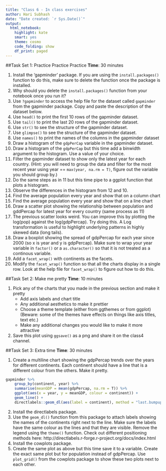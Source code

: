 ```yaml
---
title: "Class 6 - In class exercises"
author: Hari Subhash
date: "Date created: `r Sys.Date()`"
output:
  html_notebook:
    highlight: kate
    smart: yes
    theme: cosmo
    code_folding: show
    df_print: paged
---
```


##Task Set 1: Practice Practice Practice
**Time**: 30 minutes

1. Install the 'gapminder' package. If you are using the `install.packages()` function to do this, make sure to delete the function once the package is installed.
2. Why should you delete the `install.packages()` function from your notebook once you run it?
3. Use `?gapminder` to access the help file for the dataset called `gapminder` from the gapminder package. Copy and paste the description of the dataset below.
4. Use `head()` to print the first 10 rows of the gapminder dataset.
5. Use `tail()` to print the last 20 rows of the gapminder dataset.
6. Use `str()` to see the structure of the gapminder dataset.
7. Use `glimpse()` to see the structure of the gapminder dataset.
8. Use `names()` to print the names of the columns in the gapminder dataset
9. Draw a histogram of the `gdpPerCap` variable in the gapminder dataset. 
10. Draw a histogram of the `gdpPerCap` but this time add a binwidth argument to the histogram. Use a value of your choice.
11. Filter the gapminder dataset to show only the latest year for each country. (Hint: you will need to group the data and filter for the most recent year using year == `max(year, na.rm = T)`, figure out the variable you should group by.)
12. Do the same steps as in 11 but this time pipe to a ggplot function that plots a histogram.
13. Observe the differences in the histogram from 12 and 10.
14. Find the average population every year and show that on a column chart
15. Find the average population every year and show that on a line chart
16. Draw a scatter plot showing the relationship between population and gddPercap for latest year for every country (same process as 11)
17. The previous scatter looks weird. You can improve this by plotting the log(pop) against the log(gdpPercap). Try doing this. A Log transformation is useful to highlight underlying patterns in highly skewed data (long tails). 
18. Draw a boxplot showing the spread of gdpPercap for each year since 2000 (so x is year and y is gdpPercap). Make sure to wrap your year variable in `factor()` or a `as.character()` so that it is not treated as a continous variable.
19. Add a `facet_wrap()` with continents as the facets.
20. Modify the `facet_wrap()` function so that all the charts display in a single row. Look at the help file for `facet_wrap()` to figure out how to do this.

##Task Set 2: Make me pretty
**Time**: 10 minutes

1. Pick any of the charts that you made in the previous section and make it pretty
    + Add axis labels and chart title
    + Any additional aesthetics to make it prettier
    + Choose a theme template (either from ggthemes or from ggplot) (Beware: some of the themes have effects on things like axis titles, text etc.)
    + Make any additional changes you would like to make it more attractive
2. Save this plot using `ggsave()` as a png and share it on the class4 channel.


##Task Set 3: Extra time
**Time**: 30 minutes

1. Create a multiline chart showing the gdpPercap trends over the years for different continents.  Each continent should have a line that is a different colour from the others. Make it pretty.

```r
gapminder %>% 
    group_by(continent, year) %>% 
    summarise(meanGDP = mean(gdpPercap, na.rm = T)) %>% 
    ggplot(aes(x = year, y = meanGDP, colour = continent)) +
    geom_line() +
    directlabels::geom_dl(aes(label = continent), method = "last.bumpup")
```

2. Install the directlabels package.
3. Use the `geom_dl()` function from this package to attach labels showing the names of the continents right next to the line. Make sure the labels have the same colour as the lines and that they are visible. Remove the legend using the `theme()` function. Check out different positioning methods here: http://directlabels.r-forge.r-project.org/docs/index.html
4. Install the cowplots package.
5. Create the same plot as above but this time save it to a variable. Create the exact same plot but for population instead of gdpPercap. Use `plot_grid()` from the cowplots package to show these two plots next to each other. 


